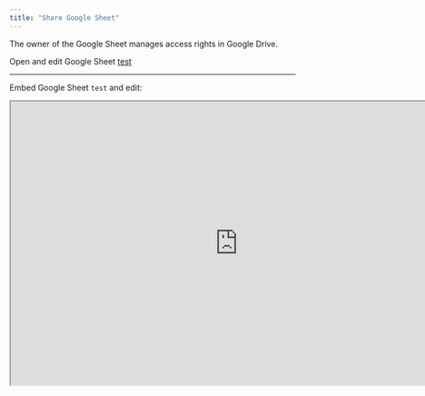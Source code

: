 ```yaml
---
title: "Share Google Sheet"
---
```


The owner of the Google Sheet manages access rights in Google Drive.


Open and edit Google Sheet [test](https://docs.google.com/spreadsheets/d/1dnzTx2TIxk-QpoWNz08Jr_e4F2rZ4mDBgphzq9lwdYM/edit?usp=sharing)

--------------------

Embed Google Sheet `test` and edit:

```{=html}
<iframe width="800" height="500" src="https://docs.google.com/spreadsheets/d/1dnzTx2TIxk-QpoWNz08Jr_e4F2rZ4mDBgphzq9lwdYM/edit?usp=sharing" title="Google Sheet"></iframe>
```


